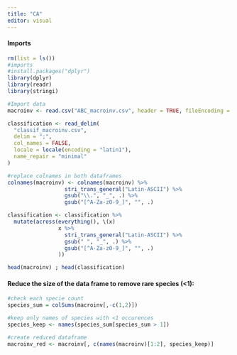 ```yaml
---
title: "CA"
editor: visual
---
```


#### Imports

```r
rm(list = ls())
#imports
#install.packages("dplyr")
library(dplyr)
library(readr)
library(stringi)

#Import data
macroinv <- read.csv("ABC_macroinv.csv", header = TRUE, fileEncoding = "latin1", sep = ";")

classification <- read_delim(
  "classif_macroinv.csv",
  delim = ";",
  col_names = FALSE,              
  locale = locale(encoding = "latin1"),
  name_repair = "minimal"
)

#replace colnames in both dataframes
colnames(macroinv) <- colnames(macroinv) %>%
                  stri_trans_general("Latin-ASCII") %>% 
                  gsub("\\.", "_", .) %>%
                  gsub("[^A-Za-z0-9_]", "", .)

classification <- classification %>%
  mutate(across(everything(), \(x)
                x %>%
                  stri_trans_general("Latin-ASCII") %>% 
                  gsub(" ", "_", .) %>%
                  gsub("[^A-Za-z0-9_]", "", .)
                ))

head(macroinv) ; head(classification)
```

#### Reduce the size of the data frame to remove rare species (\<1):

```r
#check each specie count
species_sum = colSums(macroinv[,-c(1,2)])

#keep only names of species with <1 occurences
species_keep <- names(species_sum[species_sum > 1])

#create reduced dataframe
macroinv_red <- macroinv[, c(names(macroinv)[1:2], species_keep)]
```
